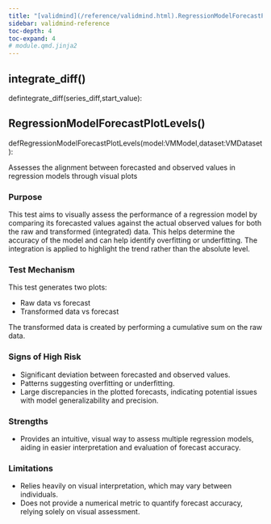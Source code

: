 ```yaml
---
title: "[validmind](/reference/validmind.html).RegressionModelForecastPlotLevels"
sidebar: validmind-reference
toc-depth: 4
toc-expand: 4
# module.qmd.jinja2
---
```


<!-- function.qmd.jinja2 -->

## integrate_diff[()]{.muted}

<!-- signatures.jinja2 -->

::: {.signature}

<span class="kw">def</span><span class="name">integrate_diff</span>(<span class="params"><span class="n">series_diff</span><span class="muted">,</span></span><span class="params"><span class="n">start_value</span></span>):

:::

<!-- function.qmd.jinja2 -->

## RegressionModelForecastPlotLevels[()]{.muted}

<!-- signatures.jinja2 -->

::: {.signature}

<span class="kw">def</span><span class="name">RegressionModelForecastPlotLevels</span>(<span class="params"><span class="n">model</span><span class="p">:</span><!-- types.jinja2 - format_type --><!-- Mapping --><!-- ExprName --><span class="n">VMModel</span><span class="muted">,</span></span><span class="params"><span class="n">dataset</span><span class="p">:</span><!-- types.jinja2 - format_type --><!-- Mapping --><!-- ExprName --><span class="n">VMDataset</span></span>):

:::

<!-- docstring.jinja2 -->

Assesses the alignment between forecasted and observed values in regression models through visual plots

### Purpose

This test aims to visually assess the performance of a regression model by comparing its forecasted values against the actual observed values for both the raw and transformed (integrated) data. This helps determine the accuracy of the model and can help identify overfitting or underfitting. The integration is applied to highlight the trend rather than the absolute level.

### Test Mechanism

This test generates two plots:

- Raw data vs forecast
- Transformed data vs forecast

The transformed data is created by performing a cumulative sum on the raw data.

### Signs of High Risk

- Significant deviation between forecasted and observed values.
- Patterns suggesting overfitting or underfitting.
- Large discrepancies in the plotted forecasts, indicating potential issues with model generalizability and precision.

### Strengths

- Provides an intuitive, visual way to assess multiple regression models, aiding in easier interpretation and evaluation of forecast accuracy.

### Limitations

- Relies heavily on visual interpretation, which may vary between individuals.
- Does not provide a numerical metric to quantify forecast accuracy, relying solely on visual assessment.
